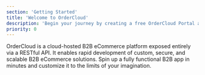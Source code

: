 ```yaml
---
section: 'Getting Started'
title: 'Welcome to OrderCloud'
description: 'Begin your journey by creating a free OrderCloud Portal account and understanding what it can do.'
priority: 0
---
```


OrderCloud is a cloud-hosted B2B eCommerce platform exposed entirely via a RESTful API. It enables rapid development of custom, secure, and scalable B2B eCommerce solutions. Spin up a fully functional B2B app in minutes and customize it to the limits of your imagination.

